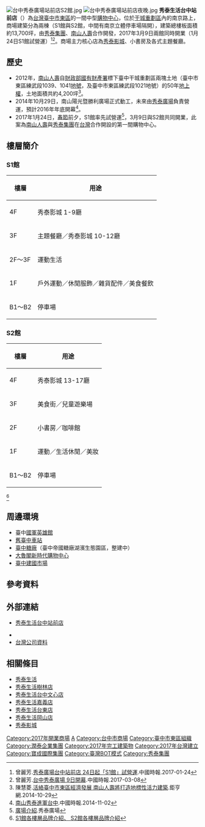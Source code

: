 {{Coord|24|08|26.0|N|120|41|23.1|E|region:ID_type:landmark|display=title}}
{{Shopping Bazaar Information
| company_name       = 秀泰生活台中站前店
| company_name_en    = SHOWTIME LIVE TAICHUNG STASION STORE
| company_logo       =  
| company_slogan     = 
| image      = [[File:台中秀泰廣場站前店.jpg|300px]]
| abbreviated_name   = 
| open_date          = 2017年1月24日試營運<br>2017年3月9日開幕
| closing_date       =
| location           = S1館：{{flagicon|TWN}} [[臺中市|臺中市]][[東區_(臺中市)|東區]][[南京路_(台中市)|南京路]]76號<br>S2館：{{flagicon|TWN}} 臺中市東區南京路66號
| zip_code           = 40144
| telephone_no       = +886-4 2215-5228
| floors             = 地上五層～地下二層
| floor_area         = 約13,700[[坪|坪]]<br>45,503.68平方公尺（兩棟總計，含停車空間）<ref>105中都使字第01096號、105中都使字第02187號</ref>
| parking            = 310(兩棟總計)
| developer          = 
| key_people         = 
| manager            = 秀泰廣場股份有限公司 
| major_shareholder  =
| num_employees      = 
| revenue            = 
| accounting_period  = 
| parent             = 
| homepage           = [http://splaza.com.tw/ splaza.com.tw/]
| footnotes          =
| width              = 
}}
{{Infobox_Company
|company_name   =  秀泰廣場股份有限公司
| company_name_en    = SHOWTIME SHOPPING PLAZA INC.
|company_logo   = 
|company_type   = [[股份有限公司|股份有限公司]]
|trading_name   = 
|traded_as      =
|local_code_name        = TW
|local_code        = 42655515
|company_slogan =
|foundation     = 2017年3月9日
|location       = {{flagicon|TWN}}[[臺中市|臺中市]][[東區_(臺中市)|東區]][[南京路_(台中市)|南京路]]66號、76號
|locations      = 
|area_served    = {{ROC}}臺中市
|key_people     = [[董事長|董事長]]：廖偉銘   
|industry       = [[百貨業|百貨業]]
|products       = 
|revenue        = 
|capital        = [[新台幣|新台幣]]50,000,000元
|num_employees  =  
|parent         = 
|homepage       = [http://splaza.com.tw/ splaza.com.tw/]
}}
[[File:台中秀泰廣場站前店S2館.jpg|right]]
[[File:台中秀泰廣場站前店夜晚.jpg|right]]
'''秀泰生活台中站前店'''（{{lang|en|Showtime Live Taichung Station Store}}）為[[台灣|台灣]][[臺中市|臺中市]][[東區_(台中市)|東區]]的一間中型[[購物中心|購物中心]]，位於[[干城重劃區|干城重劃區]]內的南京路上，商場建築分為兩棟（S1館與S2館，中間有南京立體停車場隔開），建築總樓板面積約13,700坪，由[[秀泰集團|秀泰集團]]、[[南山人壽|南山人壽]]合作開發，2017年3月9日兩館同時開業（1月24日S1館試營運）<ref>曾麗芳.[http://www.chinatimes.com/realtimenews/20170124002303-260405 秀泰廣場台中站前店 24日起「S1館」試營運].中國時報.2017-01-24</ref><ref>曾麗芳.[http://www.chinatimes.com/newspapers/20170308000167-260204 台中秀泰廣場 9日開幕].中國時報.2017-03-08</ref>。商場主力核心店為[[秀泰影城|秀泰影城]]、小書房及各式主題餐廳。

== 歷史 ==
*2012年，[[南山人壽|南山人壽]]自[[財政部國有財產署|財政部國有財產署]]標下臺中干城重劃區兩塊土地（臺中市東區練武段1039、1041[[地號|地號]]，及臺中市東區練武段1021地號）的50年[[地上權|地上權]]，土地面積共約4,200坪<ref>陳慧菱.[http://news.cnyes.com/news/id/1223563 活絡臺中市東區經濟發展 南山人壽將打造地標性活力建築].鉅亨網.2014-10-29</ref>。
*2014年10月29日，南山陽光暨勝利廣場正式動工，未來由[[秀泰生活|秀泰廣場]]負責營運，預計2016年年底開幕<ref>[http://www.chinatimes.com/newspapers/20141102000121-260207 南山秀泰進軍台中].中國時報.2014-11-02</ref>。
*2017年1月24日，[[春節|春節]]前夕，S1館率先試營運<ref>[http://splaza.com.tw/aboutSpecial.html 廣場介紹].秀泰廣場{{webarchive|url=https://web.archive.org/web/20170128203730/http://splaza.com.tw/aboutSpecial.html |date=2017-01-28 }}</ref>，3月9日與S2館共同開業，此案為[[南山人壽|南山人壽]]與[[秀泰生活|秀泰集團]]在[[台灣|台灣]]合作開設的第一間購物中心。

== 樓層簡介 ==
=== S1館 ===
{| class="wikitable"
|-
! 樓層 || 用途
|-
| 4F || 秀泰影城 1-9廳
|-
| 3F || 主題餐廳／秀泰影城 10-12廳
|-
| 2F～3F|| 運動生活
|-
| 1F || 戶外運動／休閒服飾／雜貨配件／美食餐飲
|-
| B1～B2 ||停車場
|}

=== S2館 ===
{| class="wikitable"
|-
! 樓層 || 用途
|-
| 4F || 秀泰影城 13-17廳
|-
| 3F || 美食街／兒童遊樂場
|-
| 2F || 小書房／咖啡館
|-
| 1F || 運動／生活休閒／美妝
|-
| B1～B2 ||停車場
|}
<ref>[https://www.showtimego.com.tw/pages/taichungfloor S1館各樓層品牌介紹、 S2館各樓層品牌介紹]</ref>

==周邊環境==
*臺中[[國軍英雄館|國軍英雄館]]
*[[舊臺中車站|舊臺中車站]]
*[[臺中糖廠|臺中糖廠]]（臺中帝國糖廠湖濱生態園區，整建中）
*[[大魯閣新時代購物中心|大魯閣新時代購物中心]]
*[[臺中建國市場|臺中建國市場]]

== 參考資料 ==
{{reflist}}

== 外部連結 ==
* {{zh-tw}} [https://www.showtimego.com.tw/pages/%E7%AB%99%E5%89%8D%E5%BA%97%E9%A6%96%E9%A0%81 秀泰生活台中站前店]
* {{Facebook|SHOWTIMEPLAZA.TCTS}}
* [http://company.g0v.ronny.tw/id/42655515 台灣公司資料]

==相關條目==
*[[秀泰生活|秀泰生活]]
*[[秀泰生活樹林店|秀泰生活樹林店]]
*[[秀泰生活台中文心店|秀泰生活台中文心店]]
*[[秀泰生活嘉義店|秀泰生活嘉義店]]
*[[秀泰生活台東店|秀泰生活台東店]]
*[[樂購廣場|秀泰生活岡山店]]
*[[秀泰影城|秀泰影城]]

{{台灣購物中心}}

{{portal bar|台灣|臺中|建築|經濟|企業}}

[[Category:2017年開業商場|Category:2017年開業商場]]
[[Category:台灣購物中心|A]]
[[Category:台中市商場|Category:台中市商場]]
[[Category:臺中市東區組織|Category:臺中市東區組織]]
[[Category:潤泰企業集團|Category:潤泰企業集團]]
[[Category:2017年完工建築物|Category:2017年完工建築物]]
[[Category:2017年台灣建立|Category:2017年台灣建立]]
[[Category:寶成國際集團|Category:寶成國際集團]]
[[Category:臺灣BOT模式|Category:臺灣BOT模式]]
[[Category:秀泰集團|Category:秀泰集團]]